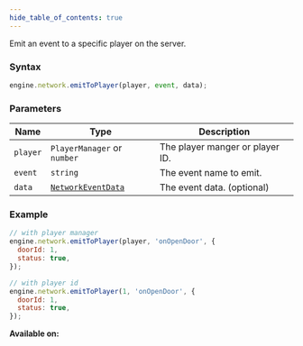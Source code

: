 ```yaml
---
hide_table_of_contents: true
---
```



Emit an event to a specific player on the server.

### Syntax

```js
engine.network.emitToPlayer(player, event, data);
```

### Parameters

| Name     | Type                                              | Description                     |
| -------- | ------------------------------------------------- | ------------------------------- |
| `player` | `PlayerManager` or `number`                       | The player manger or player ID. |
| `event`  | `string`                                          | The event name to emit.         |
| `data`   | [`NetworkEventData`](/sdk/types/NetworkEventData) | The event data. (optional)      |

### Example

```js
// with player manager
engine.network.emitToPlayer(player, 'onOpenDoor', {
  doorId: 1,
  status: true,
});

// with player id
engine.network.emitToPlayer(1, 'onOpenDoor', {
  doorId: 1,
  status: true,
});
```

**Available on:** <ClientTag /> <ServerTag />
